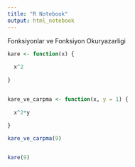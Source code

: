 ---
title: "R Notebook"
output: html_notebook
---

Fonksiyonlar ve Fonksiyon Okuryazarligi
```{r}

kare <- function(x) {
  
  x^2
  
}


kare_ve_carpma <- function(x, y = 1) {
  
  x^2*y
  
}

kare_ve_carpma(9)


kare(9)



```



















